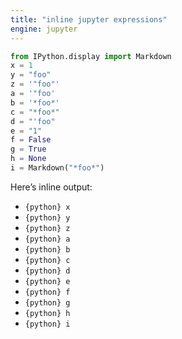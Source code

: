 ```yaml
---
title: "inline jupyter expressions"
engine: jupyter
---
```


```python
from IPython.display import Markdown
x = 1
y = "foo"
z = '"foo"'
a = '"foo'
b = '*foo*'
c = "*foo*"
d = "'foo"
e = "1"
f = False
g = True
h = None
i = Markdown("*foo*")
```

Here's inline output: 

- `{python} x`
- `{python} y`
- `{python} z`
- `{python} a`
- `{python} b`
- `{python} c`
- `{python} d`
- `{python} e`
- `{python} f`
- `{python} g`
- `{python} h`
- `{python} i`